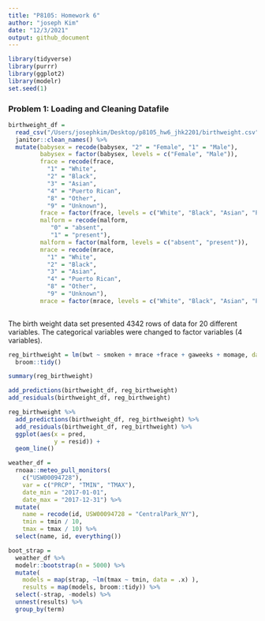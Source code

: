 ```yaml
---
title: "P8105: Homework 6"
author: "joseph Kim"
date: "12/3/2021"
output: github_document
---
```


```r
library(tidyverse)
library(purrr)
library(ggplot2)
library(modelr)
set.seed(1)
```

### Problem 1: Loading and Cleaning Datafile

```r
birthweight_df = 
  read_csv("/Users/josephkim/Desktop/p8105_hw6_jhk2201/birthweight.csv") %>% 
  janitor::clean_names() %>% 
  mutate(babysex = recode(babysex, "2" = "Female", "1" = "Male"),
         babysex = factor(babysex, levels = c("Female", "Male")),
         frace = recode(frace,
           "1" = "White", 
           "2" = "Black",
           "3" = "Asian",
           "4" = "Puerto Rican",
           "8" = "Other",
           "9" = "Unknown"),
         frace = factor(frace, levels = c("White", "Black", "Asian", "Puerto Rican", "Other", "Unknown")), 
         malform = recode(malform, 
            "0" = "absent",
            "1" = "present"),
         malform = factor(malform, levels = c("absent", "present")),
         mrace = recode(mrace,
           "1" = "White", 
           "2" = "Black",
           "3" = "Asian",
           "4" = "Puerto Rican",
           "8" = "Other",
           "9" = "Unknown"),
         mrace = factor(mrace, levels = c("White", "Black", "Asian", "Puerto Rican", "Other", "Unknown")))
      
```

The birth weight data set presented 4342 rows of data for 20 different variables.
The categorical variables were changed to factor variables (4 variables). 

```r

reg_birthweight = lm(bwt ~ smoken + mrace +frace + gaweeks + momage, data = birthweight_df) %>% 
  broom::tidy()

summary(reg_birthweight)

add_predictions(birthweight_df, reg_birthweight)
add_residuals(birthweight_df, reg_birthweight)

reg_birthweight %>% 
  add_predictions(birthweight_df, reg_birthweight) %>% 
  add_residuals(birthweight_df, reg_birthweight) %>% 
  ggplot(aes(x = pred, 
             y = resid)) +
  geom_line()
```

```r
weather_df = 
  rnoaa::meteo_pull_monitors(
    c("USW00094728"),
    var = c("PRCP", "TMIN", "TMAX"), 
    date_min = "2017-01-01",
    date_max = "2017-12-31") %>%
  mutate(
    name = recode(id, USW00094728 = "CentralPark_NY"),
    tmin = tmin / 10,
    tmax = tmax / 10) %>%
  select(name, id, everything())

boot_strap = 
  weather_df %>% 
  modelr::bootstrap(n = 5000) %>% 
  mutate(
    models = map(strap, ~lm(tmax ~ tmin, data = .x) ),
    results = map(models, broom::tidy)) %>% 
  select(-strap, -models) %>% 
  unnest(results) %>% 
  group_by(term) 

```

